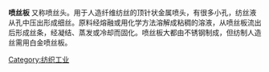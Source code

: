 {{expand|time=2015-04-27T10:33:00+00:00}}
{{unreferenced|time=2015-04-27}}
'''喷丝板''' 又称喷丝头。用于人造纤维纺丝的顶针状金属喷头，有很多小孔，纺丝液从孔中压出形成细丝。原料经熔融或用化学方法溶解成粘稠的溶液，从喷丝板流出后形成丝条，经凝结、蒸发或冷却而固化。喷丝板大都由不锈钢制成，但纺制人造丝需用白金喷丝板。

[[Category:纺织工业|Category:纺织工业]]